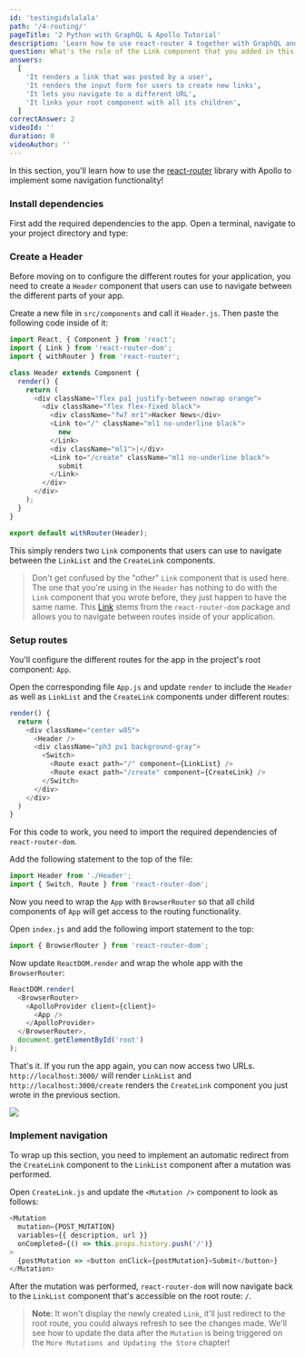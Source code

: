 ```yaml
---
id: 'testingidslalala'
path: '/4-routing/'
pageTitle: '2 Python with GraphQL & Apollo Tutorial'
description: 'Learn how to use react-router 4 together with GraphQL and Apollo Client to implement navigation in a React app. Each route will be represented as a `Link`.'
question: What's the role of the Link component that you added in this chapter?
answers:
  [
    'It renders a link that was posted by a user',
    'It renders the input form for users to create new links',
    'It lets you navigate to a different URL',
    'It links your root component with all its children',
  ]
correctAnswer: 2
videoId: ''
duration: 0
videoAuthor: ''
---
```


In this section, you'll learn how to use the [react-router](https://github.com/ReactTraining/react-router) library with Apollo to implement some navigation functionality!

### Install dependencies

First add the required dependencies to the app. Open a terminal, navigate to
your project directory and type:

### Create a Header

Before moving on to configure the different routes for your application,
you need to create a `Header` component that users can use to navigate between
the different parts of your app.

Create a new file in `src/components` and call it `Header.js`. Then paste the
following code inside of it:

```js
import React, { Component } from 'react';
import { Link } from 'react-router-dom';
import { withRouter } from 'react-router';

class Header extends Component {
  render() {
    return (
      <div className="flex pa1 justify-between nowrap orange">
        <div className="flex flex-fixed black">
          <div className="fw7 mr1">Hacker News</div>
          <Link to="/" className="ml1 no-underline black">
            new
          </Link>
          <div className="ml1">|</div>
          <Link to="/create" className="ml1 no-underline black">
            submit
          </Link>
        </div>
      </div>
    );
  }
}

export default withRouter(Header);
```

This simply renders two `Link` components that users can use to navigate between
the `LinkList` and the `CreateLink` components.

> Don't get confused by the "other" `Link` component that is used here. The one
> that you're using in the `Header` has nothing to do with the `Link` component that
> you wrote before, they just happen to have the same name.
> This [Link](https://github.com/ReactTraining/react-router/blob/master/packages/react-router-dom/docs/api/Link.md)
> stems from the `react-router-dom` package and allows you to navigate between routes
> inside of your application.

### Setup routes

You'll configure the different routes for the app in the project's root component: `App`.

Open the corresponding file `App.js` and update `render` to include the `Header`
as well as `LinkList` and the `CreateLink` components under different routes:

```js
render() {
  return (
    <div className="center w85">
      <Header />
      <div className="ph3 pv1 background-gray">
        <Switch>
          <Route exact path="/" component={LinkList} />
          <Route exact path="/create" component={CreateLink} />
        </Switch>
      </div>
    </div>
  )
}
```

For this code to work, you need to import the required dependencies of `react-router-dom`.

Add the following statement to the top of the file:

```js
import Header from './Header';
import { Switch, Route } from 'react-router-dom';
```

Now you need to wrap the `App` with `BrowserRouter` so that all child components
of `App` will get access to the routing functionality.

Open `index.js` and add the following import statement to the top:

```js
import { BrowserRouter } from 'react-router-dom';
```

Now update `ReactDOM.render` and wrap the whole app with the `BrowserRouter`:

```js
ReactDOM.render(
  <BrowserRouter>
    <ApolloProvider client={client}>
      <App />
    </ApolloProvider>
  </BrowserRouter>,
  document.getElementById('root')
);
```

That's it. If you run the app again, you can now access two URLs. `http://localhost:3000/`
will render `LinkList` and `http://localhost:3000/create` renders the `CreateLink` component
you just wrote in the previous section.

![](https://imgur.com/X9bmkQH.png)

### Implement navigation

To wrap up this section, you need to implement an automatic redirect from the `CreateLink`
component to the `LinkList` component after a mutation was performed.

Open `CreateLink.js` and update the `<Mutation />` component to look as follows:

```js
<Mutation
  mutation={POST_MUTATION}
  variables={{ description, url }}
  onCompleted={() => this.props.history.push('/')}
>
  {postMutation => <button onClick={postMutation}>Submit</button>}
</Mutation>
```

After the mutation was performed, `react-router-dom` will now navigate back to the `LinkList`
component that's accessible on the root route: `/`.

> **Note**: It won't display the newly created `Link`, it'll just redirect to the root route,
> you could always refresh to see the changes made. We'll see how to update the data after
> the `Mutation` is being triggered on the `More Mutations and Updating the Store` chapter!
